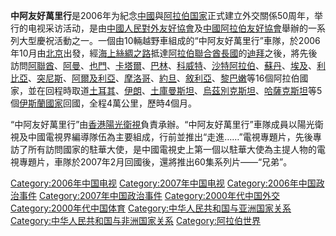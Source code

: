 '''中阿友好萬里行'''是2006年为紀念[[中华人民共和国|中國]]與[[阿拉伯国家|阿拉伯国家]]正式建立外交關係50周年，举行的电视采访活动，是由[[中國人民對外友好協會|中國人民對外友好協會]]及[[中國阿拉伯友好協會|中國阿拉伯友好協會]]舉辦的一系列大型慶祝活動之一。一個由10輛越野車組成的“中阿友好萬里行”車隊，於2006年10月由[[北京|北京]]出發，經[[海上絲綢之路|海上絲綢之路]]抵達[[阿拉伯聯合酋長國|阿拉伯聯合酋長國]]的[[迪拜|迪拜]]之後，將先後訪問[[阿聯酋|阿聯酋]]、[[阿曼|阿曼]]、[[也門|也門]]、[[卡塔爾|卡塔爾]]、[[巴林|巴林]]、[[科威特|科威特]]、[[沙特阿拉伯|沙特阿拉伯]]、[[蘇丹|蘇丹]]、[[埃及|埃及]]、[[利比亞|利比亞]]、[[突尼斯|突尼斯]]、[[阿爾及利亞|阿爾及利亞]]、[[摩洛哥|摩洛哥]]、[[約旦|約旦]]、[[敘利亞|敘利亞]]、[[黎巴嫩|黎巴嫩]]等16個阿拉伯國家，並在回程時取道[[土耳其|土耳其]]、[[伊朗|伊朗]]、[[土庫曼斯坦|土庫曼斯坦]]、[[烏茲別克斯坦|烏茲別克斯坦]]、[[哈薩克斯坦|哈薩克斯坦]]等5個[[伊斯蘭國家|伊斯蘭國家]]回國，全程4萬公里，歷時4個月。

“中阿友好萬里行”由[[香港|香港]][[陽光衛視|陽光衛視]]負責承辦。“中阿友好萬里行”車隊成員以陽光衛視及中國電視界編導隊伍為主要組成，行前並推出“走進……”電視專題片，先後專訪了所有訪問國家的駐華大使，是中國電視史上第一個以駐華大使為主提人物的電視專題片，車隊於2007年2月回國後，還將推出60集系列片——“兄弟”。

[[Category:2006年中国电视|Category:2006年中国电视]]
[[Category:2007年中国电视|Category:2007年中国电视]]
[[Category:2006年中国政治事件|Category:2006年中国政治事件]]
[[Category:2007年中国政治事件|Category:2007年中国政治事件]]
[[Category:2000年代中国外交|Category:2000年代中国外交]]
[[Category:2000年代中国体育|Category:2000年代中国体育]]
[[Category:中华人民共和国与亚洲国家关系|Category:中华人民共和国与亚洲国家关系]]
[[Category:中华人民共和国与非洲国家关系|Category:中华人民共和国与非洲国家关系]]
[[Category:阿拉伯世界|Category:阿拉伯世界]]
